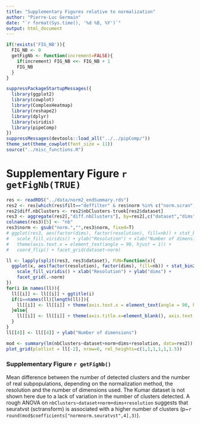 ```yaml
---
title: "Supplementary Figures relative to normalization"
author: "Pierre-Luc Germain"
date: "`r format(Sys.time(), '%d %B, %Y')`"
output: html_document
---
```


```r
if(!exists('FIG_NB')){
  FIG_NB <- 0
  getFigNb <- function(increment=FALSE){
    if(increment) FIG_NB <<- FIG_NB + 1
    FIG_NB
  }
}
```

```r
suppressPackageStartupMessages({
  library(ggplot2)
  library(cowplot)
  library(ComplexHeatmap)
  library(reshape2)
  library(dplyr)
  library(viridis)
  library(pipeComp)
})
suppressMessages(devtools::load_all("../../pipComp/"))
theme_set(theme_cowplot(font_size = 11))
source("../misc_functions.R")
```

# Supplementary Figure `r getFigNb(TRUE)`

```r
res <- readRDS("../data/norm2_endSummary.rds")
res2 <- res[which(res$filt=="deffilter" & res$norm %in% c("norm.scran", "norm.scran.noscale", "norm.seurat", "norm.seuratvst", "norm.stableGsum")),]
res2$diff.nbClusters <- res2$nbClusters-truek[res2$dataset]
res3 <- aggregate(res2[,"diff.nbClusters"], by=res2[,c("dataset","dims","resolution","norm")], FUN=mean)
colnames(res3)[5] <- "nb"
res3$norm <- gsub("norm.","",res3$norm, fixed=T)
# ggplot(res3, aes(factor(dims), factor(resolution), fill=nb)) + stat_bin2d() + 
#   scale_fill_viridis() + ylab("Resolution") + xlab("Number of dimensions") +
#   theme(axis.text.x = element_text(angle = 90, hjust = 1)) +
#   coord_flip() + facet_grid(dataset~norm)

ll <- lapply(split(res3, res3$dataset), FUN=function(x){
  ggplot(x, aes(factor(resolution), factor(dims), fill=nb)) + stat_bin2d() + 
    scale_fill_viridis() + xlab("Resolution") + ylab("dims") +
    facet_grid(.~norm)
})
for(i in names(ll)){
  ll[[i]] <- ll[[i]] + ggtitle(i)
  if(i==names(ll)[length(ll)]){
    ll[[i]] <- ll[[i]] + theme(axis.text.x = element_text(angle = 90, hjust = 1))
  }else{
    ll[[i]] <- ll[[i]] + theme(axis.title.x=element_blank(), axis.text.x=element_blank(), axis.ticks.x=element_blank())
  }
}
ll[[4]] <- ll[[4]] + ylab("Number of dimensions")

mod <- summary(lm(nbClusters~dataset+norm+dims+resolution, data=res2))
plot_grid(plotlist = ll[-2], nrow=6, rel_heights=c(1,1,1,1,1,1.5))
```

### Supplementary Figure `r getFigNb()`
Mean difference between the number of detected clusters and the number of real subpopulations, depending on the normalization method, the resolution and the number of dimensions used. The Kumar dataset is not shown here due to a lack of variation in the number of clusters detected. A rough ANOVA on `nbClusters~dataset+norm+dims+resolution` suggests that seuratvst (sctransform) is associated with a higher number of clusters (p~`r round(mod$coefficients["normnorm.seuratvst",4],3)`).
